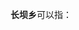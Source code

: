 '''长坝乡'''可以指：
{{PRC admin/disambig|51/17/81/209/000|52/05/23/211/000|52/06/24/208/000}}
{{disambig|cat=三字中国乡名消歧义}}